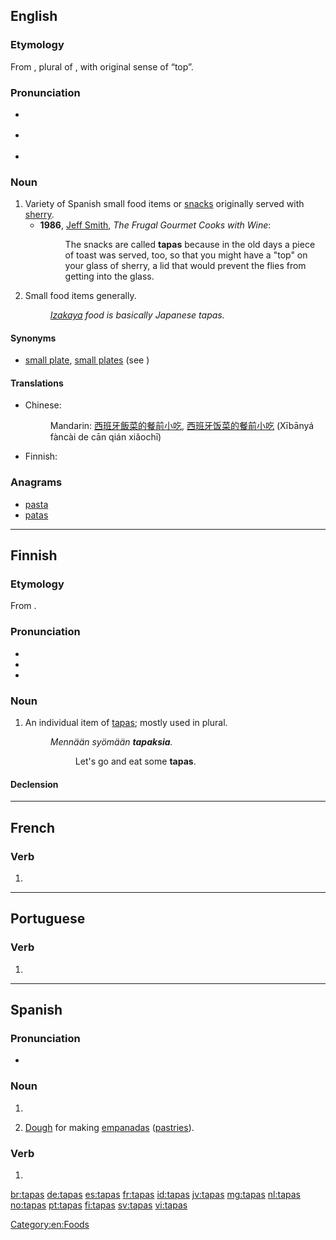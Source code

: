 ==English==

===Etymology===
From {{etyl|es|en}} {{term|tapas|lang=es}}, plural of {{term|tapa|lang=es}}, with original sense of “top”.

===Pronunciation===
* {{a|UK}} {{IPA|/ˈtæp.æs/|/ˈtæp.əs/|lang=en}}
* {{a|US}} {{IPA|/ˈtæp.əs/|/ˈtɑːp.əs/|lang=en}}
* {{audio|en-us-tapas.ogg|Audio (US)|lang=en}} {{audio|En-us-ncalif-tapas.ogg|Audio (US, Northern California)|lang=en}}
{{rfap|UK|UK|lang=en}}

===Noun===
{{en-noun|-}}

# Variety of Spanish small food items or [[snack]]s originally served with [[sherry]].
#* '''1986''', [[w:Jeff Smith (TV personality)|Jeff Smith]], ''The Frugal Gourmet Cooks with Wine'':
#*: The snacks are called '''tapas''' because in the old days a piece of toast was served, too, so that you might have a "top" on your glass of sherry, a lid that would prevent the flies from getting into the glass.
# Small food items generally.
#: ''[[izakaya|Izakaya]] food is basically Japanese tapas.''

====Synonyms====
* [[small plate]], [[small plates]] (see {{w|small plates}})

====Translations====
{{trans-top|variety of small foods}}
* Chinese:
*: Mandarin: [[西班牙]][[飯菜]][[的]][[餐]][[前]][[小吃]], [[西班牙]][[饭菜]][[的]][[餐]][[前]][[小吃]] (Xībānyá fàncài de cān qián xiǎochī)
{{trans-mid}}
* Finnish: {{t+|fi|tapas}}
{{trans-bottom}}

===Anagrams===
* [[pasta#English|pasta]]
* [[patas#English|patas]]

[[Category:en:Foods]]

----

==Finnish==

===Etymology===
From {{etyl|es|fi}} {{term|tapas|lang=es}}.

===Pronunciation===
* {{fi-IPA}}
* {{hyphenation|ta|pas|lang=fi}}
* {{rhymes|lang=fi|ɑpɑs}}

===Noun===
{{fi-noun}}

# An individual item of [[tapas]]; mostly used in plural.
#: ''Mennään syömään '''tapaksia'''.''
#:: Let's go and eat some '''tapas'''.

====Declension====
{{fi-decl-vastaus|tapa|a}}

----

==French==

===Verb===
{{fr-verb-form}}

# {{inflection of|taper||2|s|phis|lang=fr}}

----

==Portuguese==

===Verb===
{{pt-verb-form}}

# {{pt-verb-form-of|tapar}}

----

==Spanish==

===Pronunciation===
* {{audio|Es-chile-tapas.ogg|Audio (Chile)|lang=es}}

===Noun===
{{head|es|noun form|g=f-p}}

# {{plural of|lang=es|tapa}}
# {{context|Argentina|lang=es}} [[dough|Dough]] for making [[empanada|empanadas]] ([[pastry|pastries]]).

===Verb===
{{es-verb-form}}

# {{es-verb form of|ending=ar|mood=indicative|tense=present|pers=2|formal=no|number=singular|tapar}}

[[br:tapas]]
[[de:tapas]]
[[es:tapas]]
[[fr:tapas]]
[[id:tapas]]
[[jv:tapas]]
[[mg:tapas]]
[[nl:tapas]]
[[no:tapas]]
[[pt:tapas]]
[[fi:tapas]]
[[sv:tapas]]
[[vi:tapas]]